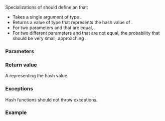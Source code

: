 {{cpp/title|{{dsc small|hash&lt;Key&gt;::}}operator()}}
{{cpp/utility/hash/navbar}}

Specializations of {{lc|std::hash}} should define an {{tt|operator()}} that:

* Takes a single argument {{c|key}} of type {{tt|Key}}.
* Returns a value of type {{c|std::size_t}} that represents the hash value of {{c|key}}.
* For two parameters {{tt|k1}} and {{tt|k2}} that are equal, {{c|1=std::hash&lt;Key&gt;()(k1) == std::hash&lt;Key&gt;()(k2)}}.
* For two different parameters {{tt|k1}} and {{tt|k2}} that are not equal, the probability that {{c|1=std::hash&lt;Key&gt;()(k1) == std::hash&lt;Key&gt;()(k2)}} should be very small, approaching {{c|1.0 / std::numeric_limits&lt;size_t&gt;::max()}}.

===Parameters===
{{par begin}}
{{par|key|the object to be hashed}}
{{par end}}

===Return value===
A {{c|std::size_t}} representing the hash value.

===Exceptions===
Hash functions should not throw exceptions.

===Example===
{{example
|The following code shows how to specialize the {{lc|std::hash}} template for a custom class. The hash function uses [[enwiki:Fowler–Noll–Vo hash function|Fowler–Noll–Vo]] hash algorithm.
|code=
#include &lt;cstdint&gt;
#include &lt;functional&gt;
#include &lt;iostream&gt;
#include &lt;string&gt;

struct Employee
{
    std::string name;
    std::uint64_t ID;
};

namespace std
{
    template &lt;&gt;
    class hash&lt;Employee&gt;
    {
    public:
        std::uint64_t operator()(const Employee&amp; employee) const
        {
             // computes the hash of an employee using a variant
             // of the Fowler-Noll-Vo hash function
             constexpr std::uint64_t prime{0x100000001B3};
             std::uint64_t result{0xcbf29ce484222325};

             for (std::uint64_t i{}, ie = employee.name.size(); i != ie; ++i)
                 result = (result * prime) ^ employee.name[i];

             return result ^ (employee.ID &lt;&lt; 1);
         }
    };
}

int main()
{
    Employee employee;
    employee.name = "Zaphod Beeblebrox";
    employee.ID = 42;

    std::hash&lt;Employee&gt; hash_fn;
    std::cout &lt;&lt; hash_fn(employee) &lt;&lt; '\n';
}
|output=12615575401975788567
}}

{{langlinks|de|es|fr|it|ja|pt|ru|zh}}